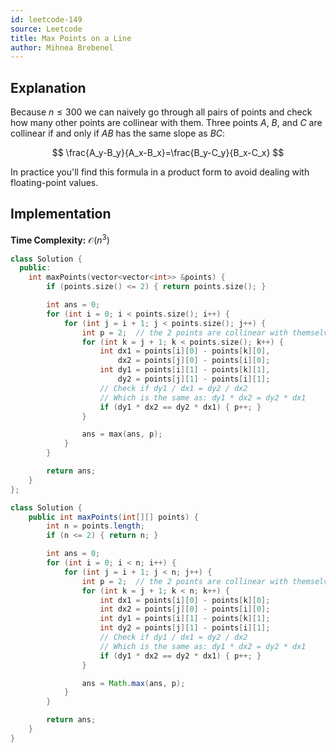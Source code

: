 ```yaml
---
id: leetcode-149
source: Leetcode
title: Max Points on a Line
author: Mihnea Brebenel
---
```


## Explanation

Because $n \le 300$ we can naively go through all pairs of points and check how many other points are collinear with them.
Three points $A$, $B$, and $C$ are collinear if and only if $AB$ has the same slope as $BC$:

$$
\frac{A_y-B_y}{A_x-B_x}=\frac{B_y-C_y}{B_x-C_x}
$$

In practice you'll find this formula in a product form to avoid dealing with floating-point values.

## Implementation

**Time Complexity:** $\mathcal{O}(n^3)$

<LanguageSection>
<CPPSection>

```cpp
class Solution {
  public:
	int maxPoints(vector<vector<int>> &points) {
		if (points.size() <= 2) { return points.size(); }

		int ans = 0;
		for (int i = 0; i < points.size(); i++) {
			for (int j = i + 1; j < points.size(); j++) {
				int p = 2;  // the 2 points are collinear with themselves
				for (int k = j + 1; k < points.size(); k++) {
					int dx1 = points[i][0] - points[k][0],
					    dx2 = points[j][0] - points[i][0];
					int dy1 = points[i][1] - points[k][1],
					    dy2 = points[j][1] - points[i][1];
					// Check if dy1 / dx1 = dy2 / dx2
					// Which is the same as: dy1 * dx2 = dy2 * dx1
					if (dy1 * dx2 == dy2 * dx1) { p++; }
				}

				ans = max(ans, p);
			}
		}

		return ans;
	}
};
```

</CPPSection>
<JavaSection>

```java
class Solution {
	public int maxPoints(int[][] points) {
		int n = points.length;
		if (n <= 2) { return n; }

		int ans = 0;
		for (int i = 0; i < n; i++) {
			for (int j = i + 1; j < n; j++) {
				int p = 2;  // the 2 points are collinear with themselves
				for (int k = j + 1; k < n; k++) {
					int dx1 = points[i][0] - points[k][0];
					int dx2 = points[j][0] - points[i][0];
					int dy1 = points[i][1] - points[k][1];
					int dy2 = points[j][1] - points[i][1];
					// Check if dy1 / dx1 = dy2 / dx2
					// Which is the same as: dy1 * dx2 = dy2 * dx1
					if (dy1 * dx2 == dy2 * dx1) { p++; }
				}

				ans = Math.max(ans, p);
			}
		}

		return ans;
	}
}
```

</JavaSection>
</LanguageSection>
